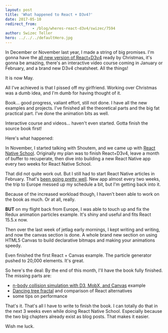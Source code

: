 ```yaml
---
layout: post
title: 'What happened to React + D3v4?'
date: 2017-05-10
redirect_from: 
            - /blog/wheres-react-d3v4/swizec/7594
author: Swizec Teller
hero: ../../../defaultHero.jpg
---
```

In December or November last year, I made a string of big promises. I'm gonna have the [all new version of React+D3v4](https://gum.co/mTWg) ready by Christmas, it's gonna be amazing, there's an interactive video course coming in January or February, and a brand new D3v4 cheatsheet. All the things!



It is now May.



All I've achieved is that I pissed off my girlfriend. Working over Christmas was a dumb idea, and I'm dumb for having thought of it.



Book… good progress, valiant effort, still not done. I have all the new examples and projects. I've finished all the theoretical parts and the big fat practical part. I've done the animation bits as well.



Interactive course and videos… haven't even started. Gotta finish the source book first!



Here's what happened:



In November, I started talking with Shoutem, and we came up with [React Native School](http://reactnative.school). Originally my plan was to finish React+D3v4, leave a month of buffer to recuperate, then dive into building a new React Native app every two weeks for React Native School.



That did not quite work out. But I still had to start React Native articles in February. That's [been going pretty well](http://reactnative.school). New app almost every two weeks, the trip to Europe messed up my schedule a bit, but I'm getting back into it.



Because of the increased workload though, I haven't been able to work on the book as much. Or at all, really.



**BUT** on my flight back from Europe, I was able to touch up and fix the Redux animation particles example. It's shiny and useful and fits React 15.5.x now.



Then over the last week of jetlag early mornings, I kept writing and writing, and now the canvas section is done. A whole brand new section on using HTML5 Canvas to build declarative bitmaps and making your animations speedy.



Even finished the first React + Canvas example. The particle generator pushed to 20,000 elements. It's great.



So here's the deal: By the end of this month, I'll have the book fully finished. The missing parts are:



- [n-body collision simulation with D3, MobX, and Canvas](https://swizec.com/blog/n-body-collision-simulation-react-d3-mobx/swizec/7497) example
- [Dancing tree fractal](https://swizec.com/blog/dancing-tree-fractal-react/swizec/7288) and comparison of React alternatives
- some tips on performance



That's it. That's all I have to write to finish the book. I can totally do that in the next 3 weeks even while doing React Native School. Especially because the two big chapters already exist as blog posts. That makes it easier.



Wish me luck.
